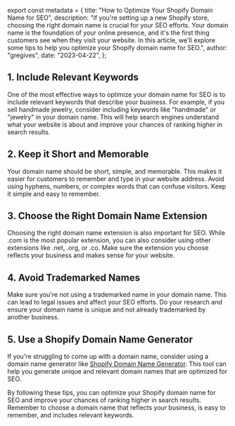 ﻿export const metadata = {
  title: "How to Optimize Your Shopify Domain Name for SEO",
  description:
    "If you're setting up a new Shopify store, choosing the right domain name is crucial for your SEO efforts. Your domain name is the foundation of your online presence, and it's the first thing customers see when they visit your website. In this article, we'll explore some tips to help you optimize your Shopify domain name for SEO.",
  author: "gregives",
  date: "2023-04-22",
};

<Metadata metadata={metadata} />

## 1. Include Relevant Keywords

One of the most effective ways to optimize your domain name for SEO is to include relevant keywords that describe your business. For example, if you sell handmade jewelry, consider including keywords like "handmade" or "jewelry" in your domain name. This will help search engines understand what your website is about and improve your chances of ranking higher in search results.

## 2. Keep it Short and Memorable

Your domain name should be short, simple, and memorable. This makes it easier for customers to remember and type in your website address. Avoid using hyphens, numbers, or complex words that can confuse visitors. Keep it simple and easy to remember.

<CallToAction theme="shopify" />

## 3. Choose the Right Domain Name Extension

Choosing the right domain name extension is also important for SEO. While .com is the most popular extension, you can also consider using other extensions like .net, .org, or .co. Make sure the extension you choose reflects your business and makes sense for your website.

## 4. Avoid Trademarked Names

Make sure you're not using a trademarked name in your domain name. This can lead to legal issues and affect your SEO efforts. Do your research and ensure your domain name is unique and not already trademarked by another business.

## 5. Use a Shopify Domain Name Generator

If you're struggling to come up with a domain name, consider using a domain name generator like [Shopify Domain Name Generator](/shopify). This tool can help you generate unique and relevant domain names that are optimized for SEO.

By following these tips, you can optimize your Shopify domain name for SEO and improve your chances of ranking higher in search results. Remember to choose a domain name that reflects your business, is easy to remember, and includes relevant keywords.

